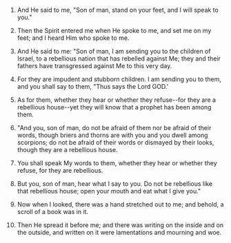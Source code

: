 
1. And He said to me, "Son of man, stand on your feet, and I will speak to you."

2. Then the Spirit entered me when He spoke to me, and set me on my feet; and I heard Him who spoke to me.

3. And He said to me: "Son of man, I am sending you to the children of Israel, to a rebellious nation that has rebelled against Me; they and their fathers have transgressed against Me to this very day.

4. For they are impudent and stubborn children. I am sending you to them, and you shall say to them, "Thus says the Lord GOD.'

5. As for them, whether they hear or whether they refuse--for they are a rebellious house--yet they will know that a prophet has been among them.

6. "And you, son of man, do not be afraid of them nor be afraid of their words, though briers and thorns are with you and you dwell among scorpions; do not be afraid of their words or dismayed by their looks, though they are a rebellious house.

7. You shall speak My words to them, whether they hear or whether they refuse, for they are rebellious.

8. But you, son of man, hear what I say to you. Do not be rebellious like that rebellious house; open your mouth and eat what I give you."

9. Now when I looked, there was a hand stretched out to me; and behold, a scroll of a book was in it.

10. Then He spread it before me; and there was writing on the inside and on the outside, and written on it were lamentations and mourning and woe.



